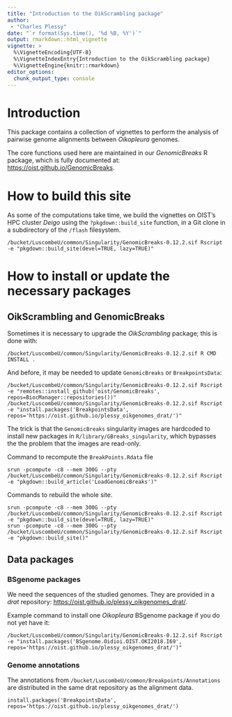 ```yaml
---
title: "Introduction to the OikScrambling package"
author: 
 - "Charles Plessy"
date: "`r format(Sys.time(), '%d %B, %Y')`"
output: rmarkdown::html_vignette
vignette: >
  %\VignetteEncoding{UTF-8}
  %\VignetteIndexEntry{Introduction to the OikScrambling package}
  %\VignetteEngine{knitr::rmarkdown}
editor_options: 
  chunk_output_type: console
---
```


# Introduction

This package contains a collection of vignettes to perform the analysis of
pairwise genome alignments between _Oikopleura_ genomes.

The core functions used here are maintained in our _GenomicBreaks_ R package,
which is fully documented at: <https://oist.github.io/GenomicBreaks>.

# How to build this site

As some of the computations take time, we build the vignettes on OIST's HPC
cluster _Deigo_ using the `?pkgdown::build_site` function, in a Git clone in a
subdirectory of the `/flash` filesystem.

```
/bucket/LuscombeU/common/Singularity/GenomicBreaks-0.12.2.sif Rscript -e "pkgdown::build_site(devel=TRUE, lazy=TRUE)"
```

# How to install or update the necessary packages

## OikScrambling and GenomicBreaks

Sometimes it is necessary to upgrade the _OikScrambling_ package; this is done with:

```
/bucket/LuscombeU/common/Singularity/GenomicBreaks-0.12.2.sif R CMD INSTALL .
```

And before, it may be needed to update `GenomicBreaks` or `BreakpointsData`:

```
/bucket/LuscombeU/common/Singularity/GenomicBreaks-0.12.2.sif Rscript -e "remotes::install_github('oist/GenomicBreaks', repos=BiocManager::repositories())"
/bucket/LuscombeU/common/Singularity/GenomicBreaks-0.12.2.sif Rscript -e "install.packages('BreakpointsData', repos='https://oist.github.io/plessy_oikgenomes_drat/')"
```

The trick is that the `GenomicBreaks` singularity images are hardcoded to
install new packages in `R/library/GBreaks_singularity`, which bypasses the
the problem that the images are read-only.

Command to recompute the `BreakPoints.Rdata` file

```
srun -pcompute -c8 --mem 300G --pty /bucket/LuscombeU/common/Singularity/GenomicBreaks-0.12.2.sif Rscript -e "pkgdown::build_article('LoadGenomicBreaks')"
```

Commands to rebuild the whole site.

```
srun -pcompute -c8 --mem 300G --pty /bucket/LuscombeU/common/Singularity/GenomicBreaks-0.12.2.sif Rscript -e "pkgdown::build_site(devel=TRUE, lazy=TRUE)"
srun -pcompute -c8 --mem 300G --pty /bucket/LuscombeU/common/Singularity/GenomicBreaks-0.12.2.sif Rscript -e "pkgdown::build_site()"
```

## Data packages

### BSgenome packages

We need the sequences of the studied genomes.  They are provided in a _drat_
repository: <https://oist.github.io/plessy_oikgenomes_drat/>.

Example command to install one _Oikopleura_ BSgenome package if you do not yet
have it:

```
/bucket/LuscombeU/common/Singularity/GenomicBreaks-0.12.2.sif Rscript -e "install.packages('BSgenome.Oidioi.OIST.OKI2018.I69', repos='https://oist.github.io/plessy_oikgenomes_drat/')"
```

### Genome annotations

The annotations from `/bucket/LuscombeU/common/Breakpoints/Annotations` are
distributed in the same drat repository as the alignment data.

```
install.packages('BreakpointsData', repos='https://oist.github.io/plessy_oikgenomes_drat/')
```

